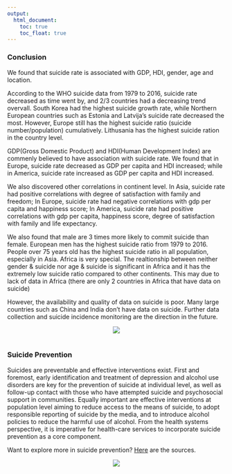 ```yaml
---
output: 
  html_document:
    toc: true
    toc_float: true
---
```


<h3>Conclusion</h3>

We found that suicide rate is associated with GDP, HDI, gender, age and location.

According to the WHO suicide data from 1979 to 2016, suicide rate decreased as time went by, and 2/3 countries had a decreasing trend overvall. South Korea had the highest suicide growth rate, while Northern European countries such as Estonia and Latvija's suicide rate decreased the most. However, Europe still has the highest suicide ratio (suicide number/population) cumulatively. Lithusania has the highest suicide ration in the country level.

GDP(Gross Domestic Product) and HDI(Human Development Index) are commenly believed to have association with suicide rate. We found that in Europe, suicide rate decreased as GDP per capita and HDI increased; while in America, suicide rate increased as GDP per capita and HDI increased.

We also discovered other correlations in continent level. In Asia, suicide rate had positive correlations with degree of satisfaction with family and freedom; In Europe, suicide rate had negative correlations with gdp per capita and happiness score; In America, suicide rate had positive correlations with gdp per capita, happiness score, degree of satisfaction with family and life expectancy.

We also found that male are 3 times more likely to commit suicide than female. European men has the highest suicide ratio from 1979 to 2016. People over 75 years old has the highest suicide ratio in all population, especially in Asia. Africa is very special. The realtionship between neither gender & suicide nor age & suicide is significant in Africa and it has the extremely low suicide ratio compared to other continents. This may due to lack of data in Africa (there are only 2 countries in Africa that have data on suicide)

However, the availability and quality of data on suicide is poor. Many large countries such as China and India don't have data on suicide. Further data collection and suicide incidence monitoring are the direction in the future.


<center>
![](https://media.giphy.com/media/l2JeiuwmhZlkrVOkU/giphy.gif)
</center>

<br>
<h3>Suicide Prevention</h3>

Suicides are preventable and effective interventions exist. First and foremost, early identification and treatment of depression and alcohol use disorders are key for the prevention of suicide at individual level, as well as follow-up contact with those who have attempted suicide and psychosocial support in communities. Equally important are effective interventions at population level aiming to reduce access to the means of suicide, to adopt responsible reporting of suicide by the media, and to introduce alcohol policies to reduce the harmful use of alcohol. From the health systems perspective, it is imperative for health-care services to incorporate suicide prevention as a core component.

Want to explore more in suicide prevention? [Here](https://www.who.int/health-topics/suicide#tab=tab_1) are the sources.

<center>

![](./image/good day.png)

</center>

